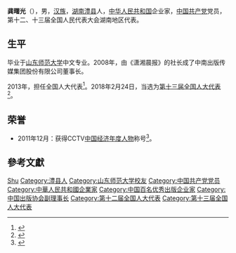 '''龚曙光'''（{{bd|1959年|4月|}}），男，[[汉族|汉族]]，[[湖南|湖南]][[澧县|澧县]]人，[[中华人民共和国|中华人民共和国]]企业家，[[中国共产党|中国共产党]]党员，第十二、十三届全国人民代表大会湖南地区代表。

== 生平 ==
毕业于[[山东师范大学|山东师范大学]]中文专业。2008年，由《潇湘晨报》的社长成了中南出版传媒集团股份有限公司董事长。

2013年，担任全国人大代表<ref>{{cite news|title=全国人大代表信息-龚曙光|url= http://210.82.31.1:8084/delegate/viewDelegate.action?dbid=121738|accessdate=2013-04-05|newspaper=全国人大网}}{{Dead link|date=2020年1月 |bot=InternetArchiveBot |fix-attempted=yes }}</ref>。2018年2月24日，当选为[[第十三届全国人大代表|第十三届全国人大代表]]<ref>{{Cite web|title=（受权发布）中华人民共和国第十三届全国人民代表大会代表名单-中新网|url=http://www.chinanews.com/gn/2018/02-25/8453959.shtml|accessdate=2021-02-13|work=中新网}}</ref>。

== 荣誉 ==
* 2011年12月：获得CCTV[[中国经济年度人物|中国经济年度人物]]称号<ref>{{Cite web |url=http://jingji.cntv.cn/album/20111212/100084/pic_show_js.shtml#g=undefined&p=11212100937 |title=2011 CCTV中国经济年度人物颁奖典礼--中南出版传媒集团股份有限公司董事长龚曙光 |accessdate=2020-09-29 |archive-date=2015-04-06 |archive-url=https://web.archive.org/web/20150406044855/http://jingji.cntv.cn/album/20111212/100084/pic_show_js.shtml#g=undefined&p=11212100937 |dead-url=no }}</ref>。

== 參考文獻 ==
{{reflist}}

{{中南出版传媒集团股份有限公司}}
{{Navboxes
| title  = 龚曙光在[[中国出版协会|中国出版协会]]的职务
| list1  =
{{中国出版协会第六届理事会}}
}}

{{Authority control}}

{{DEFAULTSORT:Gong龚}}
[[Category:龚姓|Shu]]
[[Category:澧县人|Category:澧县人]]
[[Category:山东师范大学校友|Category:山东师范大学校友]]
[[Category:中国共产党党员|Category:中国共产党党员]]
[[Category:中華人民共和國企業家|Category:中華人民共和國企業家]]
[[Category:中国百名优秀出版企业家|Category:中国百名优秀出版企业家]]
[[Category:中国出版协会副理事长|Category:中国出版协会副理事长]]
[[Category:第十二届全国人大代表|Category:第十二届全国人大代表]]
[[Category:第十三届全国人大代表|Category:第十三届全国人大代表]]


{{中国政治人物小作品}}